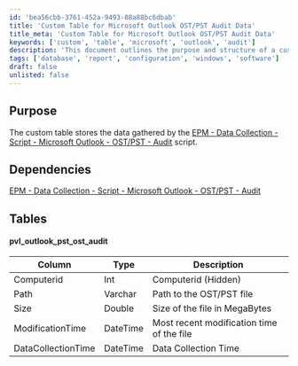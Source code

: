 ```yaml
---
id: 'bea56cbb-3761-452a-9493-08a88bc6dbab'
title: 'Custom Table for Microsoft Outlook OST/PST Audit Data'
title_meta: 'Custom Table for Microsoft Outlook OST/PST Audit Data'
keywords: ['custom', 'table', 'microsoft', 'outlook', 'audit']
description: 'This document outlines the purpose and structure of a custom table designed to store data collected by the EPM - Data Collection script for Microsoft Outlook OST/PST audits. It details the dependencies and the specific columns included in the table, providing a comprehensive overview for users and developers.'
tags: ['database', 'report', 'configuration', 'windows', 'software']
draft: false
unlisted: false
---
```

## Purpose

The custom table stores the data gathered by the [EPM - Data Collection - Script - Microsoft Outlook - OST/PST - Audit](https://proval.itglue.com/DOC-5078775-8168634) script.

## Dependencies

[EPM - Data Collection - Script - Microsoft Outlook - OST/PST - Audit](https://proval.itglue.com/DOC-5078775-8168634)

## Tables

#### pvl_outlook_pst_ost_audit

| Column              | Type     | Description                                 |
|---------------------|----------|---------------------------------------------|
| Computerid          | Int      | Computerid (Hidden)                        |
| Path                | Varchar  | Path to the OST/PST file                   |
| Size                | Double   | Size of the file in MegaBytes              |
| ModificationTime    | DateTime | Most recent modification time of the file   |
| DataCollectionTime  | DateTime | Data Collection Time                        |











